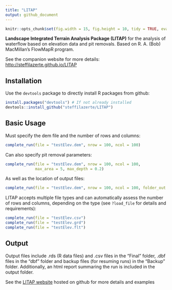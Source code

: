 ```yaml
---
title: "LITAP"
output: github_document
---
```


```r
knitr::opts_chunk$set(fig.width = 15, fig.height = 10, tidy = TRUE, eval = FALSE)
```

__Landscape Integrated Terrain Analysis Package (LITAP)__ for the analysis of waterflow based on elevation data and pit removals. Based on R. A. (Bob) MacMillan's FlowMapR program.

See the companion website for more details: <http://steffilazerte.github.io/LITAP>

## Installation

Use the `devtools` package to directly install R packages from github:

```r
install.packages("devtools") # If not already installed
devtools::install_github("steffilazerte/LITAP") 
```

## Basic Usage

Must specify the dem file and the number of rows and columns:

```r
complete_run(file = "testElev.dem", nrow = 100, ncol = 100)
```

Can also specify pit removal parameters:

```r
complete_run(file = "testElev.dem", nrow = 100, ncol = 100, 
             max_area = 5, max_depth = 0.2)
```

As well as the location of output files:
```r
complete_run(file = "testElev.dem", nrow = 100, ncol = 100, folder_out = "./Output/")
```

LITAP accepts multiple file types and can automatically assess the number of rows and columns, depending on the type (see `?load_file` for details and requirements):

```r
complete_run(file = "testElev.csv")
complete_run(file = "testElev.grd")
complete_run(file = "testElev.flt")
```


## Output

Output files include .rds (R data files) and .csv files in the "Final" folder, .dbf files in the "dbf" folder and backup files (for resuming runs) in the "Backup" folder. Additionally, an html report summaring the run is included in the output folder.

See the [LITAP website](http://steffilazerte.github.io/LITAP/) hosted on github for more details and examples
